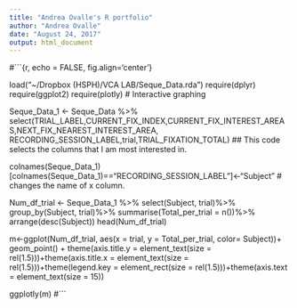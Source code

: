 ```yaml
---
title: "Andrea Ovalle's R portfolio"
author: "Andrea Ovalle"
date: "August 24, 2017"
output: html_document
---
```



#```{r, echo = FALSE, fig.align='center'}

load("~/Dropbox (HSPH)/VCA LAB/Seque_Data.rda")
require(dplyr)
require(ggplot2)
require(plotly) # Interactive graphing 

Seque_Data_1 <- Seque_Data %>% select(TRIAL_LABEL,CURRENT_FIX_INDEX,CURRENT_FIX_INTEREST_AREAS,NEXT_FIX_NEAREST_INTEREST_AREA, RECORDING_SESSION_LABEL,trial,TRIAL_FIXATION_TOTAL) ## This code selects the columns that I am most interested in.

colnames(Seque_Data_1)[colnames(Seque_Data_1)=="RECORDING_SESSION_LABEL"]<-"Subject" # changes the name of x column.



Num_df_trial <- Seque_Data_1 %>%
  select(Subject, trial)%>%
  group_by(Subject, trial)%>%
  summarise(Total_per_trial = n())%>%
  arrange(desc(Subject))
head(Num_df_trial)

m<-ggplot(Num_df_trial, aes(x = trial, y = Total_per_trial, color= Subject))+ geom_point() + theme(axis.title.y = element_text(size = rel(1.5)))+theme(axis.title.x = element_text(size = rel(1.5)))+theme(legend.key = element_rect(size = rel(1.5)))+theme(axis.text = element_text(size = 15))

ggplotly(m)
#```



